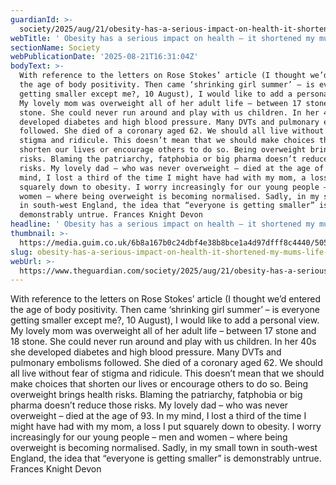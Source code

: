 ```yaml
---
guardianId: >-
  society/2025/aug/21/obesity-has-a-serious-impact-on-health-it-shortened-my-mums-life
webTitle: ' Obesity has a serious impact on health – it shortened my mum’s life | Letter'
sectionName: Society
webPublicationDate: '2025-08-21T16:31:04Z'
bodyText: >-
  With reference to the letters on Rose Stokes’ article (I thought we’d entered
  the age of body positivity. Then came ‘shrinking girl summer’ – is everyone
  getting smaller except me?, 10 August), I would like to add a personal view.
  My lovely mom was overweight all of her adult life – between 17 stone and 18
  stone. She could never run around and play with us children. In her 40s she
  developed diabetes and high blood pressure. Many DVTs and pulmonary embolisms
  followed. She died of a coronary aged 62. We should all live without fear of
  stigma and ridicule. This doesn’t mean that we should make choices that
  shorten our lives or encourage others to do so. Being overweight brings health
  risks. Blaming the patriarchy, fatphobia or big pharma doesn’t reduce those
  risks. My lovely dad – who was never overweight – died at the age of 93. In my
  mind, I lost a third of the time I might have had with my mom, a loss I put
  squarely down to obesity. I worry increasingly for our young people – men and
  women – where being overweight is becoming normalised. Sadly, in my small town
  in south-west England, the idea that “everyone is getting smaller” is
  demonstrably untrue. Frances Knight Devon
headline: ' Obesity has a serious impact on health – it shortened my mum’s life'
thumbnail: >-
  https://media.guim.co.uk/6b8a167b0c24dbf4e38b8bce1a4d97dfff8c4440/505_0_2601_2081/500.jpg
slug: obesity-has-a-serious-impact-on-health-it-shortened-my-mums-life-or-letter
webUrl: >-
  https://www.theguardian.com/society/2025/aug/21/obesity-has-a-serious-impact-on-health-it-shortened-my-mums-life
---
```

With reference to the letters on Rose Stokes’ article (I thought we’d entered the age of body positivity. Then came ‘shrinking girl summer’ – is everyone getting smaller except me?, 10 August), I would like to add a personal view. My lovely mom was overweight all of her adult life – between 17 stone and 18 stone. She could never run around and play with us children. In her 40s she developed diabetes and high blood pressure. Many DVTs and pulmonary embolisms followed. She died of a coronary aged 62. We should all live without fear of stigma and ridicule. This doesn’t mean that we should make choices that shorten our lives or encourage others to do so. Being overweight brings health risks. Blaming the patriarchy, fatphobia or big pharma doesn’t reduce those risks. My lovely dad – who was never overweight – died at the age of 93. In my mind, I lost a third of the time I might have had with my mom, a loss I put squarely down to obesity. I worry increasingly for our young people – men and women – where being overweight is becoming normalised. Sadly, in my small town in south-west England, the idea that “everyone is getting smaller” is demonstrably untrue. Frances Knight Devon
